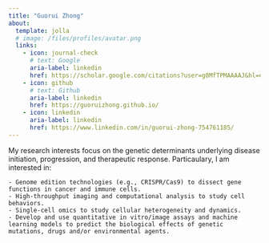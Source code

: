 ```yaml
---
title: "Guorui Zhong"
about:
  template: jolla
  # image: /files/profiles/avatar.png
  links:
    - icon: journal-check
      # text: Google
      aria-label: linkedin
      href: https://scholar.google.com/citations?user=g0MfTPMAAAAJ&hl=en
    - icon: github
      # text: Github
      aria-label: linkedin
      href: https://guoruizhong.github.io/
    - icon: linkedin
      aria-label: linkedin
      href: https://www.linkedin.com/in/guorui-zhong-754761185/
---
```


<!-- Hi! This is Guorui. I'am a Post-doctoral Research Fellow in the Department of Pathology, Li Ka Shing Faculty of Medicine, The University of Hong Kong.  -->

My research interests focus on the genetic determinants underlying disease initiation, progression, and therapeutic response. Particaulary, I am interested in:

    - Genome edition technologies (e.g., CRISPR/Cas9) to dissect gene functions in cancer and immune cells.
    - High-throughput imaging and computational analysis to study cell behaviors.
    - Single-cell omics to study cellular heterogeneity and dynamics.
    - Develop and use quantitative in vitro/image assays and machine learning models to predict the biological effects of genetic mutations, drugs and/or environmental agents.

